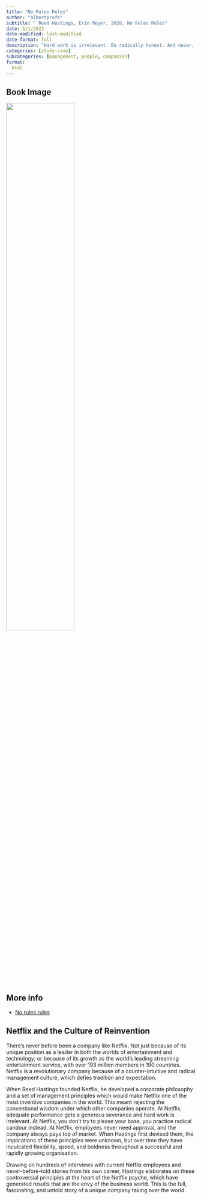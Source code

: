 ```yaml
---
title: "No Rules Rules"
author: "albertprofe"
subtitle: " Reed Hastings, Erin Meyer, 2020, No Rules Rules"
date: 5/1/2023
date-modified: last-modified
date-format: full
description: "Hard work is irrelevant. Be radically honest. And never, ever try to please your boss. Nominated as a 2020 Financial Times Business Book of the Year and a New York Times Bestseller."
categories: [study-case]
subcategories: [management, people, companies]
format:
  html
---
```


## Book Image

![](/books/No-Rules-Rules.jpg){width="60%"}

## More info

- [No rules rules](https://www.norulesrules.com/){.external}

## Netflix and the Culture of Reinvention

There’s never before been a company like Netflix. Not just because of its unique position as a leader in both the worlds of entertainment and technology; or because of its growth as the world’s leading streaming entertainment service, with over 193 million members in 190 countries. Netflix is a revolutionary company because of a counter-intuitive and radical management culture, which defies tradition and expectation.

When Reed Hastings founded Netflix, he developed a corporate philosophy and a set of management principles which would make Netflix one of the most inventive companies in the world. This meant rejecting the conventional wisdom under which other companies operate. At Netflix, adequate performance gets a generous severance and hard work is irrelevant. At Netflix, you don’t try to please your boss, you practice radical candour instead. At Netflix, employees never need approval, and the company always pays top of market. When Hastings first devised them, the implications of these principles were unknown, but over time they have inculcated flexibility, speed, and boldness throughout a successful and rapidly growing organisation.

Drawing on hundreds of interviews with current Netflix employees and never-before-told stories from his own career, Hastings elaborates on these controversial principles at the heart of the Netflix psyche, which have generated results that are the envy of the business world. This is the full, fascinating, and untold story of a unique company taking over the world.